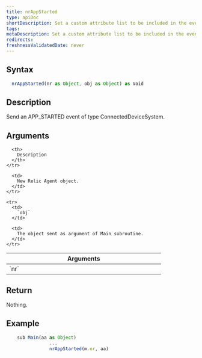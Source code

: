 ```yaml
---
title: nrAppStarted
type: apiDoc
shortDescription: Set a custom attribute list to be included in the events.
tags:
metaDescription: Set a custom attribute list to be included in the events.
redirects:
freshnessValidatedDate: never
---
```


## Syntax

```js
  nrAppStarted(nr as Object, obj as Object) as Void
```

## Description

Send an APP_STARTED event of type ConnectedDeviceSystem.

## Arguments

<table>
  <thead>
    <tr>
      <th width="25%">
        Arguments
      </th>

      <th>
        Description
      </th>
    </tr>
  </thead>

  <tbody>
    <tr>
      <td>
        `nr`
      </td>

      <td>
        New Relic Agent object.
      </td>
    </tr>

    <tr>
      <td>
        `obj`
      </td>

      <td>
        The object sent as argument of Main subroutine.
      </td>
    </tr>
  </tbody>
</table>
	
## Return

Nothing.
	
## Example

```js
  	sub Main(aa as Object)
		        ...
		        nrAppStarted(m.nr, aa)
```